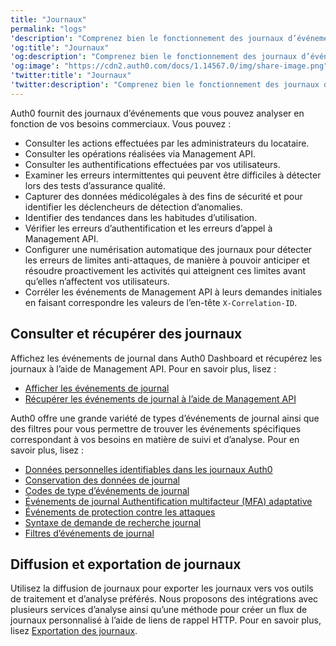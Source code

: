 ```yaml
---
title: "Journaux"
permalink: "logs"
'description': "Comprenez bien le fonctionnement des journaux d’événements du locataire et des opérations dans Auth0."
'og:title': "Journaux"
'og:description': "Comprenez bien le fonctionnement des journaux d’événements du locataire et des opérations dans Auth0."
'og:image': "https://cdn2.auth0.com/docs/1.14567.0/img/share-image.png"
'twitter:title': "Journaux"
'twitter:description': "Comprenez bien le fonctionnement des journaux d’événements du locataire et des opérations dans Auth0."
---
```


Auth0 fournit des journaux d’événements que vous pouvez analyser en fonction de vos besoins commerciaux. Vous pouvez :

* Consulter les actions effectuées par les administrateurs du locataire.
* Consulter les opérations réalisées via <Tooltip href="/docs/docs/fr-ca/glossary?term=management-api" tip="Management API
Un produit permettant aux clients d’effectuer des tâches administratives." cta="Voir le glossaire">Management API</Tooltip>.
* Consulter les authentifications effectuées par vos utilisateurs.
* Examiner les erreurs intermittentes qui peuvent être difficiles à détecter lors des tests d’assurance qualité.
* Capturer des données médicolégales à des fins de sécurité et pour identifier les déclencheurs de détection d’anomalies.
* Identifier des tendances dans les habitudes d’utilisation.
* Vérifier les erreurs d’authentification et les erreurs d’appel à Management API.
* Configurer une numérisation automatique des journaux pour détecter les erreurs de limites anti-attaques, de manière à pouvoir anticiper et résoudre proactivement les activités qui atteignent ces limites avant qu’elles n’affectent vos utilisateurs.
* Corréler les événements de Management API à leurs demandes initiales en faisant correspondre les valeurs de l’en-tête `X-Correlation-ID`.

## Consulter et récupérer des journaux

Affichez les événements de journal dans <Tooltip href="/docs/docs/fr-ca/glossary?term=auth0-dashboard" tip="Auth0 Dashboard
Principal produit d’Auth0 pour configurer vos services." cta="Voir le glossaire">Auth0 Dashboard</Tooltip> et récupérez les journaux à l’aide de Management API. Pour en savoir plus, lisez :

* [Afficher les événements de journal](/docs/fr-ca/deploy-monitor/logs/view-log-events)
* [Récupérer les événements de journal à l’aide de Management API](/docs/fr-ca/deploy-monitor/logs/retrieve-log-events-using-mgmt-api)

Auth0 offre une grande variété de types d’événements de journal ainsi que des filtres pour vous permettre de trouver les événements spécifiques correspondant à vos besoins en matière de suivi et d’analyse. Pour en savoir plus, lisez :

* [Données personnelles identifiables dans les journaux Auth0](/docs/fr-ca/deploy-monitor/logs/pii-in-logs)
* [Conservation des données de journal](/docs/fr-ca/deploy-monitor/logs/log-data-retention)
* [Codes de type d’événements de journal](/docs/fr-ca/deploy-monitor/logs/log-event-type-codes)
* [Événements de journal Authentification multifacteur (MFA) adaptative](/docs/fr-ca/secure/multi-factor-authentication/adaptive-mfa/adaptive-mfa-log-events)
* [Événements de protection contre les attaques](/docs/fr-ca/secure/attack-protection/view-attack-protection-events)
* [Syntaxe de demande de recherche journal](/docs/fr-ca/deploy-monitor/logs/log-search-query-syntax)
* [Filtres d’événements de journal](/docs/fr-ca/deploy-monitor/logs/log-event-filters)

## Diffusion et exportation de journaux

Utilisez la diffusion de journaux pour exporter les journaux vers vos outils de traitement et d’analyse préférés. Nous proposons des intégrations avec plusieurs services d’analyse ainsi qu’une méthode pour créer un flux de journaux personnalisé à l’aide de liens de rappel HTTP. Pour en savoir plus, lisez [Exportation des journaux](/docs/fr-ca/customize/log-streams).